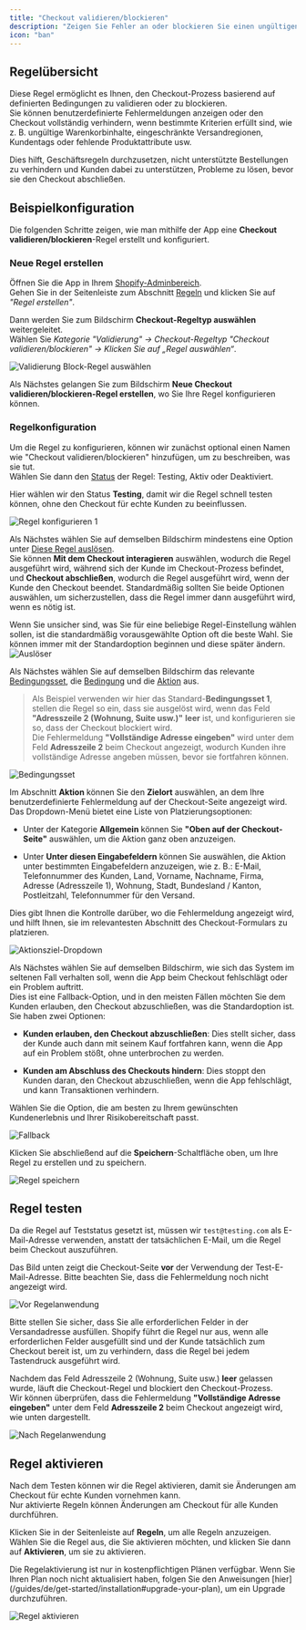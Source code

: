 ```yaml
---
title: "Checkout validieren/blockieren"
description: "Zeigen Sie Fehler an oder blockieren Sie einen ungültigen (oder nicht erlaubten) Checkout unter bestimmten Bedingungen."
icon: "ban"
---
```


## Regelübersicht

Diese Regel ermöglicht es Ihnen, den Checkout-Prozess basierend auf definierten Bedingungen zu validieren oder zu blockieren.  
Sie können benutzerdefinierte Fehlermeldungen anzeigen oder den Checkout vollständig verhindern, wenn bestimmte Kriterien erfüllt sind, wie z. B. ungültige Warenkorbinhalte, eingeschränkte Versandregionen, Kundentags oder fehlende Produktattribute usw.

Dies hilft, Geschäftsregeln durchzusetzen, nicht unterstützte Bestellungen zu verhindern und Kunden dabei zu unterstützen, Probleme zu lösen, bevor sie den Checkout abschließen.

## Beispielkonfiguration

Die folgenden Schritte zeigen, wie man mithilfe der App eine **Checkout validieren/blockieren**-Regel erstellt und konfiguriert.

### Neue Regel erstellen

Öffnen Sie die App in Ihrem [Shopify-Adminbereich](/guides/de/get-started/installation#go-to-the-app).  
Gehen Sie in der Seitenleiste zum Abschnitt [Regeln](/guides/de/get-started/quickstart#create-a-sample-rule) und klicken Sie auf _"Regel erstellen"_.

Dann werden Sie zum Bildschirm **Checkout-Regeltyp auswählen** weitergeleitet.  
Wählen Sie _Kategorie "Validierung" → Checkout-Regeltyp "Checkout validieren/blockieren" → Klicken Sie auf „Regel auswählen“_.

<img
  src="/images/essentials/validation/select-validation-block-rule.webp"
  alt="Validierung Block-Regel auswählen"
/>

Als Nächstes gelangen Sie zum Bildschirm **Neue Checkout validieren/blockieren-Regel erstellen**, wo Sie Ihre Regel konfigurieren können.

### Regelkonfiguration

Um die Regel zu konfigurieren, können wir zunächst optional einen Namen wie "Checkout validieren/blockieren" hinzufügen, um zu beschreiben, was sie tut.  
Wählen Sie dann den [Status](/guides/de/get-started/concepts#status) der Regel: Testing, Aktiv oder Deaktiviert.

Hier wählen wir den Status **Testing**, damit wir die Regel schnell testen können, ohne den Checkout für echte Kunden zu beeinflussen.

<img
  src="/images/essentials/validation/rule-configure-1-validation-block-rule.webp"
  alt="Regel konfigurieren 1"
/>

Als Nächstes wählen Sie auf demselben Bildschirm mindestens eine Option unter [Diese Regel auslösen](/guides/de/get-started/concepts#trigger).  
Sie können **Mit dem Checkout interagieren** auswählen, wodurch die Regel ausgeführt wird, während sich der Kunde im Checkout-Prozess befindet, und **Checkout abschließen**, wodurch die Regel ausgeführt wird, wenn der Kunde den Checkout beendet. Standardmäßig sollten Sie beide Optionen auswählen, um sicherzustellen, dass die Regel immer dann ausgeführt wird, wenn es nötig ist.

<Info>
  Wenn Sie unsicher sind, was Sie für eine beliebige Regel-Einstellung wählen
  sollen, ist die standardmäßig vorausgewählte Option oft die beste Wahl.  
  Sie können immer mit der Standardoption beginnen und diese später ändern.
</Info>

<img src="/images/concepts/trigger.webp" alt="Auslöser" />

Als Nächstes wählen Sie auf demselben Bildschirm das relevante [Bedingungsset](/guides/de/get-started/concepts#condition-set), die [Bedingung](/guides/de/get-started/concepts#conditions-when) und die [Aktion](/guides/de/get-started/concepts#action-what) aus.

> Als Beispiel verwenden wir hier das Standard-**Bedingungsset 1**, stellen die Regel so ein, dass sie ausgelöst wird, wenn das Feld **"Adresszeile 2 (Wohnung, Suite usw.)"** **leer** ist, und konfigurieren sie so, dass der Checkout blockiert wird.  
> Die Fehlermeldung **"Vollständige Adresse eingeben"** wird unter dem Feld **Adresszeile 2** beim Checkout angezeigt, wodurch Kunden ihre vollständige Adresse angeben müssen, bevor sie fortfahren können.

<img
  src="/images/essentials/validation/condition-set-validation-block-rule.webp"
  alt="Bedingungsset"
/>

Im Abschnitt **Aktion** können Sie den **Zielort** auswählen, an dem Ihre benutzerdefinierte Fehlermeldung auf der Checkout-Seite angezeigt wird.  
Das Dropdown-Menü bietet eine Liste von Platzierungsoptionen:

- Unter der Kategorie **Allgemein** können Sie **"Oben auf der Checkout-Seite"** auswählen, um die Aktion ganz oben anzuzeigen.

- Unter **Unter diesen Eingabefeldern** können Sie auswählen, die Aktion unter bestimmten Eingabefeldern anzuzeigen, wie z. B.: E-Mail, Telefonnummer des Kunden, Land, Vorname, Nachname, Firma, Adresse (Adresszeile 1), Wohnung, Stadt, Bundesland / Kanton, Postleitzahl, Telefonnummer für den Versand.

Dies gibt Ihnen die Kontrolle darüber, wo die Fehlermeldung angezeigt wird, und hilft Ihnen, sie im relevantesten Abschnitt des Checkout-Formulars zu platzieren.

<img
  src="/images/essentials/validation/action-target-dropdown.webp"
  alt="Aktionsziel-Dropdown"
/>

Als Nächstes wählen Sie auf demselben Bildschirm, wie sich das System im seltenen Fall verhalten soll, wenn die App beim Checkout fehlschlägt oder ein Problem auftritt.  
Dies ist eine Fallback-Option, und in den meisten Fällen möchten Sie dem Kunden erlauben, den Checkout abzuschließen, was die Standardoption ist. Sie haben zwei Optionen:

- **Kunden erlauben, den Checkout abzuschließen**: Dies stellt sicher, dass der Kunde auch dann mit seinem Kauf fortfahren kann, wenn die App auf ein Problem stößt, ohne unterbrochen zu werden.

- **Kunden am Abschluss des Checkouts hindern**: Dies stoppt den Kunden daran, den Checkout abzuschließen, wenn die App fehlschlägt, und kann Transaktionen verhindern.

Wählen Sie die Option, die am besten zu Ihrem gewünschten Kundenerlebnis und Ihrer Risikobereitschaft passt.

<img src="/images/concepts/fallback.webp" alt="Fallback" />

Klicken Sie abschließend auf die <b>Speichern</b>-Schaltfläche oben, um Ihre Regel zu erstellen und zu speichern.

<img src="/images/shared/save-rule.webp" alt="Regel speichern" />

## Regel testen

Da die Regel auf Teststatus gesetzt ist, müssen wir `test@testing.com` als E-Mail-Adresse verwenden, anstatt der tatsächlichen E-Mail, um die Regel beim Checkout auszuführen.

<Warning>
  Das Bild unten zeigt die Checkout-Seite <b>vor</b> der Verwendung der
  Test-E-Mail-Adresse. Bitte beachten Sie, dass die Fehlermeldung noch nicht
  angezeigt wird.
</Warning>

<img
  src="/images/essentials/validation/before-rule-apply-validation-block-rule.webp"
  alt="Vor Regelanwendung"
/>

<Note>
  Bitte stellen Sie sicher, dass Sie alle erforderlichen Felder in der
  Versandadresse ausfüllen. Shopify führt die Regel nur aus, wenn alle
  erforderlichen Felder ausgefüllt sind und der Kunde tatsächlich zum Checkout
  bereit ist, um zu verhindern, dass die Regel bei jedem Tastendruck ausgeführt
  wird.
</Note>

Nachdem das Feld Adresszeile 2 (Wohnung, Suite usw.) **leer** gelassen wurde, läuft die Checkout-Regel und blockiert den Checkout-Prozess.  
Wir können überprüfen, dass die Fehlermeldung **"Vollständige Adresse eingeben"** unter dem Feld **Adresszeile 2** beim Checkout angezeigt wird, wie unten dargestellt.

<img
  src="/images/essentials/validation/after-rule-apply-validation-block-rule.webp"
  alt="Nach Regelanwendung"
/>

## Regel aktivieren

Nach dem Testen können wir die Regel aktivieren, damit sie Änderungen am Checkout für echte Kunden vornehmen kann.  
Nur aktivierte Regeln können Änderungen am Checkout für alle Kunden durchführen.

Klicken Sie in der Seitenleiste auf **Regeln**, um alle Regeln anzuzeigen.  
Wählen Sie die Regel aus, die Sie aktivieren möchten, und klicken Sie dann auf **Aktivieren**, um sie zu aktivieren.

<Warning>
  Die Regelaktivierung ist nur in kostenpflichtigen Plänen verfügbar. Wenn Sie
  Ihren Plan noch nicht aktualisiert haben, folgen Sie den Anweisungen
  [hier](/guides/de/get-started/installation#upgrade-your-plan), um ein Upgrade
  durchzuführen.
</Warning>

<img
  src="/images/essentials/validation/activate-the-rule-validation-block-rule.webp"
  alt="Regel aktivieren"
/>
